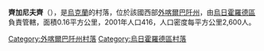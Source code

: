 {{coord|48|35|31|N|22|23|20|E|scale:100000|display=title}}

'''齊加尼夫齊'''（{{lang-uk|Циганівці}}），是[[烏克蘭|烏克蘭]]的村落，位於該國西部[[外喀爾巴阡州|外喀爾巴阡州]]，由[[烏日霍羅德區|烏日霍羅德區]]負責管轄，面積0.16平方公里，2001年人口416，人口密度每平方公里2,600人。

{{DEFAULTSORT:Циганівці}}

[[Category:外喀爾巴阡州村落|Category:外喀爾巴阡州村落]]
[[Category:烏日霍羅德區村落|Category:烏日霍羅德區村落]]


{{Zakarpattia-geo-stub}}